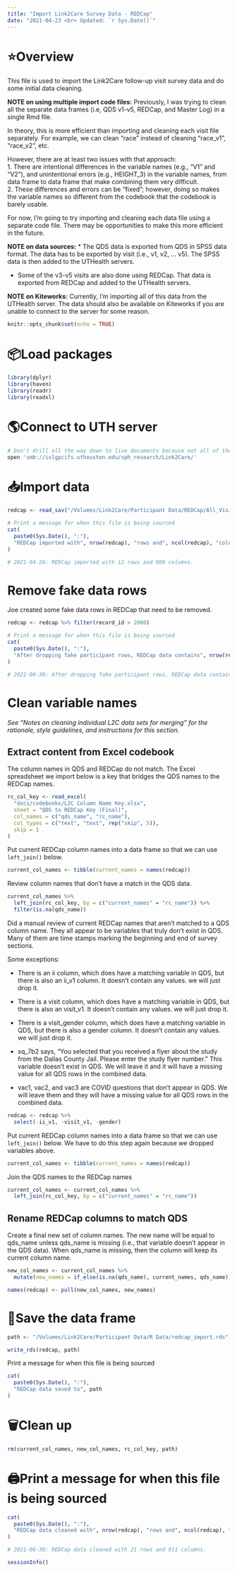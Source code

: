 ```yaml
---
title: "Import Link2Care Survey Data - REDCap"
date: "2021-04-23 <br> Updated: `r Sys.Date()`"
---
```


# ⭐️Overview

This file is used to import the Link2Care follow-up visit survey data and do some initial data cleaning. 

**NOTE on using multiple import code files:**
Previously, I was trying to clean all the separate data frames (i.e, QDS v1-v5, REDCap, and Master Log) in a single Rmd file. 

In theory, this is more efficient than importing and cleaning each visit file separately. For example, we can clean "race" instead of cleaning "race_v1", "race_v2", etc.

However, there are at least two issues with that approach:   
1. There are intentional differences in the variable names (e.g., "V1" and "V2"), and unintentional errors (e.g., HEIGHT_3) in the variable names, from data frame to data frame that make combining them very difficult.   
2. These differences and errors can be "fixed"; however, doing so makes the variable names so different from the codebook that the codebook is barely usable.

For now, I'm going to try importing and cleaning each data file using a separate code file. There may be opportunities to make this more efficient in the future.

**NOTE on data sources:**
* The QDS data is exported from QDS in SPSS data format. The data has to be exported by visit (i.e., v1, v2, ... v5). The SPSS data is then added to the UTHealth servers.

* Some of the v3-v5 visits are also done using REDCap. That data is exported from REDCap and added to the UTHealth servers.

**NOTE on Kiteworks:**
Currently, I'm importing all of this data from the UTHealth server. The data should also be available on Kiteworks if you are unable to connect to the server for some reason.

```r
knitr::opts_chunk$set(echo = TRUE)
```


# 📦Load packages

```r
library(dplyr)
library(haven)
library(readr)
library(readxl)
```


# 🌎Connect to UTH server 

```bash
# Don't drill all the way down to live documents because not all of the data is in live documents.
open 'smb://islgpcifs.uthouston.edu/sph_research/Link2Care/'
```


# 📥Import data 

```r
redcap <- read_sav("/Volumes/Link2Care/Participant Data/REDCap/All_Visits_Redcap.sav")

# Print a message for when this file is being sourced
cat(
  paste0(Sys.Date(), ":"),
  "REDCap imported with", nrow(redcap), "rows and", ncol(redcap), "columns.\n"
)

# 2021-04-28: REDCap imported with 12 rows and 909 columns.
```


# Remove fake data rows

Joe created some fake data rows in REDCap that need to be removed.

```r
redcap <- redcap %>% filter(record_id > 2000)
```

```r
# Print a message for when this file is being sourced
cat(
  paste0(Sys.Date(), ":"),
  "After dropping fake participant rows, REDCap data contains", nrow(redcap), "rows and", ncol(redcap), "columns.\n"
)

# 2021-06-30: After dropping fake participant rows, REDCap data contains 21 rows and 914 columns.
```


# Clean variable names

_See "Notes on cleaning individual L2C data sets for merging" for the rationale, style guidelines, and instructions for this section._

## Extract content from Excel codebook

The column names in QDS and REDCap do not match. The Excel spreadsheet we import below is a key that bridges the QDS names to the REDCap names. 

```r
rc_col_key <- read_excel(
  "docs/codebooks/L2C Column Name Key.xlsx",
  sheet = "QDS to REDCap Key (Final)",
  col_names = c("qds_name", "rc_name"),
  col_types = c("text", "text", rep("skip", 5)),
  skip = 1
)
```

Put current REDCap column names into a data frame so that we can use `left_join()` below.

```r
current_col_names <- tibble(current_names = names(redcap))
```

Review column names that don't have a match in the QDS data.

```r
current_col_names %>% 
  left_join(rc_col_key, by = c("current_names" = "rc_name")) %>% 
  filter(is.na(qds_name))
```

Did a manual review of current REDCap names that aren't matched to a QDS column name. They all appear to be variables that truly don't exist in QDS. Many of them are time stamps marking the beginning and end of survey sections. 

Some exceptions:   

* There is an ii column, which does have a matching variable in QDS, but there is also an ii_v1 column. It doesn't contain any values. we will just drop it.   

* There is a visit column, which does have a matching variable in QDS, but there is also an visit_v1. It doesn't contain any values. we will just drop it.   

* There is a visit_gender column, which does have a matching variable in QDS, but there is also a gender column. It doesn't contain any values. we will just drop it.   

* sq_7b2 says, "You selected that you received a flyer about the study from the Dallas County Jail. Please enter the study flyer number." This variable doesn't exist in QDS. We will leave it and it will have a missing value for all QDS rows in the combined data.

* vac1, vac2, and vac3 are COVID questions that don't appear in QDS. We will leave them and they will have a missing value for all QDS rows in the combined data.

```r
redcap <- redcap %>% 
  select(-ii_v1, -visit_v1, -gender)
```

Put current REDCap column names into a data frame so that we can use `left_join()` below. We have to do this step again because we dropped variables above.

```r
current_col_names <- tibble(current_names = names(redcap))
```

Join the QDS names to the REDCap names

```r
current_col_names <- current_col_names %>% 
  left_join(rc_col_key, by = c("current_names" = "rc_name"))
```

## Rename REDCap columns to match QDS

Create a final new set of column names. The new name will be equal to qds_name unless qds_name is missing (i.e., that variable doesn't appear in the QDS data). When qds_name is missing, then the column will keep its current column name.

```r
new_col_names <- current_col_names %>% 
  mutate(new_names = if_else(is.na(qds_name), current_names, qds_name))
```

```r
names(redcap) <- pull(new_col_names, new_names)
```


# 💾Save the data frame

```r
path <- "/Volumes/Link2Care/Participant Data/R Data/redcap_import.rds"
```

```r
write_rds(redcap, path)
```

Print a message for when this file is being sourced

```r
cat(
  paste0(Sys.Date(), ":"),
  "REDCap data saved to", path
)
```


# 🗑Clean up

```r
rm(current_col_names, new_col_names, rc_col_key, path)
```


# 🖨Print a message for when this file is being sourced

```r
cat(
  paste0(Sys.Date(), ":"),
  "REDCap data cleaned with", nrow(redcap), "rows and", ncol(redcap), "columns.\n"
)

# 2021-06-30: REDCap data cleaned with 21 rows and 911 columns.
```

```r
sessionInfo()
```

